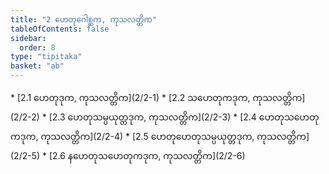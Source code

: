 ```yaml
---
title: "2 ဟေတုဂေါစ္ဆက, ကုသလတ္တိက"
tableOfContents: false
sidebar:
  order: 8
type: "tipitaka"
basket: "ab"
---
```



<DynamicBreadcrumb />



<TableOfContents>
* [2.1 ဟေတုဒုက, ကုသလတ္တိက](2/2-1)
* [2.2 သဟေတုကဒုက, ကုသလတ္တိက](2/2-2)
* [2.3 ဟေတုသမ္ပယုတ္တဒုက, ကုသလတ္တိက](2/2-3)
* [2.4 ဟေတုသဟေတုကဒုက, ကုသလတ္တိက](2/2-4)
* [2.5 ဟေတုဟေတုသမ္ပယုတ္တဒုက, ကုသလတ္တိက](2/2-5)
* [2.6 နဟေတုသဟေတုကဒုက, ကုသလတ္တိက](2/2-6)
</TableOfContents>